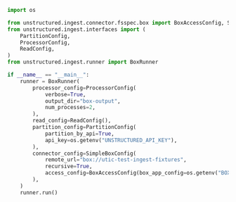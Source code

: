 ```python Python
import os

from unstructured.ingest.connector.fsspec.box import BoxAccessConfig, SimpleBoxConfig
from unstructured.ingest.interfaces import (
    PartitionConfig,
    ProcessorConfig,
    ReadConfig,
)
from unstructured.ingest.runner import BoxRunner

if __name__ == "__main__":
    runner = BoxRunner(
        processor_config=ProcessorConfig(
            verbose=True,
            output_dir="box-output",
            num_processes=2,
        ),
        read_config=ReadConfig(),
        partition_config=PartitionConfig(
            partition_by_api=True,
            api_key=os.getenv("UNSTRUCTURED_API_KEY"),
        ),
        connector_config=SimpleBoxConfig(
            remote_url="box://utic-test-ingest-fixtures",
            recursive=True,
            access_config=BoxAccessConfig(box_app_config=os.getenv("BOX_APP_CONFIG_PATH")),
        ),
    )
    runner.run()
```
